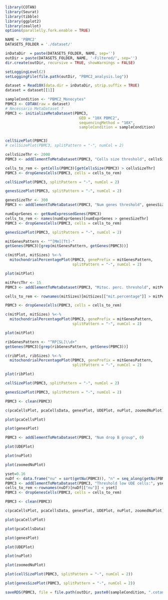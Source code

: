 ```r
library(COTAN)
library(Seurat)
library(tibble)
library(ggplot2)
library(zeallot)
options(parallelly.fork.enable = TRUE)

NAME = 'PBMC2'
DATASETS_FOLDER = './dataset/'

inDataDir  = paste(DATASETS_FOLDER, NAME, sep='')
outDir = paste(DATASETS_FOLDER, NAME, '-Filtered/', sep='')
dir.create(outDir, recursive = TRUE, showWarnings = FALSE)

setLoggingLevel(2)
setLoggingFile(file.path(outDir, "PBMC2_analysis.log"))
```

```r
dataset = Read10X(data.dir = inDataDir, strip.suffix = TRUE)
dataset = dataset[[1]]

sampleCondition <- "PBMC2_Monocytes"
PBMC3 <- COTAN(raw = dataset)
# Necessario MetaDataset ?
PBMC3 <- initializeMetaDataset(PBMC3,
                                 GEO = "10X PBMC2",
                                 sequencingMethod = "10X",
                                 sampleCondition = sampleCondition)


cellSizePlot(PBMC3)
# cellSizePlot(PBMC3, splitPattern = "-", numCol = 2)
```

```r
cellsSizeThr <- 2000
PBMC3 <- addElementToMetaDataset(PBMC3, "Cells size threshold", cellsSizeThr)

cells_to_rem <- getCells(PBMC3)[getCellsSize(PBMC3) > cellsSizeThr]
PBMC3 <- dropGenesCells(PBMC3, cells = cells_to_rem)

cellSizePlot(PBMC3, splitPattern = "-", numCol = 2)
```

```r
genesSizePlot(PBMC3, splitPattern = "-", numCol = 2)
```

```r
genesSizeThr <- 300
PBMC3 <- addElementToMetaDataset(PBMC3, "Num genes threshold", genesSizeThr)

numExprGenes <- getNumExpressedGenes(PBMC3)
cells_to_rem <- names(numExprGenes)[numExprGenes > genesSizeThr]
PBMC3 <- dropGenesCells(PBMC3, cells = cells_to_rem)

genesSizePlot(PBMC3, splitPattern = "-", numCol = 2)
```

```r
mitGenesPattern <- "^[Mm][Tt]-"
getGenes(PBMC3)[grep(mitGenesPattern, getGenes(PBMC3))]
```

```r
c(mitPlot, mitSizes) %<-%
  mitochondrialPercentagePlot(PBMC3, genePrefix = mitGenesPattern,
                              splitPattern = "-", numCol = 2)

plot(mitPlot)
```

```r
mitPercThr <- 15
PBMC3 <- addElementToMetaDataset(PBMC3, "Mitoc. perc. threshold", mitPercThr)

cells_to_rem <- rownames(mitSizes)[mitSizes[["mit.percentage"]] > mitPercThr]

PBMC3 <- dropGenesCells(PBMC3, cells = cells_to_rem)

c(mitPlot, mitSizes) %<-%
  mitochondrialPercentagePlot(PBMC3, genePrefix = mitGenesPattern,
                              splitPattern = "-", numCol = 2)

plot(mitPlot)
```

```r
ribGenesPattern <- "^RP[SL]\\d+"
getGenes(PBMC3)[grep(ribGenesPattern, getGenes(PBMC3))]
```

```r
c(ribPlot, ribSizes) %<-%
  mitochondrialPercentagePlot(PBMC3, genePrefix = mitGenesPattern,
                              splitPattern = "-", numCol = 2)

plot(ribPlot)
```

```r
cellSizePlot(PBMC3, splitPattern = "-", numCol = 2)
```

```r
genesSizePlot(PBMC3, splitPattern = "-", numCol = 2)
```

```r
PBMC3 <- clean(PBMC3)

c(pcaCellsPlot, pcaCellsData, genesPlot, UDEPlot, nuPlot, zoomedNuPlot) %<-% cleanPlots(PBMC3)

plot(pcaCellsPlot)
```

```r
plot(genesPlot)
```

```r
PBMC3 <- addElementToMetaDataset(PBMC3, "Num drop B group", 0)
```

```r
plot(UDEPlot)
```

```r
plot(nuPlot)
```

```r
plot(zoomedNuPlot)  
```

```r
yset=0.16
nuDf <- data.frame("nu" = sort(getNu(PBMC3)), "n" = seq_along(getNu(PBMC3)))
PBMC3 <- addElementToMetaDataset(PBMC3, "Threshold low UDE cells:", yset)
cells_to_rem <-rownames(nuDf)[nuDf[["nu"]] < yset]
PBMC3 <- dropGenesCells(PBMC3, cells = cells_to_rem)
```

```r
PBMC3 <- clean(PBMC3)

c(pcaCellsPlot, pcaCellsData, genesPlot, UDEPlot, nuPlot, zoomedNuPlot) %<-% cleanPlots(PBMC3)

plot(pcaCellsPlot)
```

```r
plot(pcaCellsData)
```

```r
plot(genesPlot)
```

```r
plot(UDEPlot)
```

```r
plot(nuPlot)
```

```r
plot(zoomedNuPlot)
```


```r
plot(cellSizePlot(PBMC3, splitPattern = "-", numCol = 2))
```

```r
plot(genesSizePlot(PBMC3, splitPattern = "-", numCol = 2))
```
```r
saveRDS(PBMC3, file = file.path(outDir, paste0(sampleCondition, ".cotan.RDS")))
```